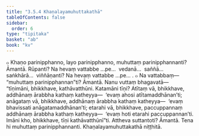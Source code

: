 ```yaml
---
title: "3.5.4 Khaṇalayamuhuttakathā"
tableOfContents: false
sidebar:
  order: 6
type: "tipitaka"
basket: "ab"
book: "kv"
---
```



<DynamicBreadcrumb />

<Division number="722" book="kv">

<Paragraph number="2305" book="kv">
๐ Khaṇo parinipphanno, layo parinipphanno, muhuttaṃ parinipphannanti? Āmantā. Rūpanti? Na hevaṃ vattabbe …pe…  vedanā…  saññā…  saṅkhārā…  viññāṇanti? Na hevaṃ vattabbe …pe… .
</Paragraph>

</Division>
<Division number="723" book="kv">

<Paragraph number="2306" book="kv">
๐ Na vattabbaṃ—  “muhuttaṃ parinipphannan”ti? Āmantā. Nanu vuttaṃ bhagavatā—  “tīṇimāni, bhikkhave, kathāvatthūni. Katamāni tīṇi? Atītaṃ vā, bhikkhave, addhānaṃ ārabbha kathaṃ katheyya—  ‘evaṃ ahosi atītamaddhānan’ti; anāgataṃ vā, bhikkhave, addhānaṃ ārabbha kathaṃ katheyya—  ‘evaṃ bhavissati anāgatamaddhānan’ti; etarahi vā, bhikkhave, paccuppannaṃ addhānaṃ ārabbha kathaṃ katheyya—  ‘evaṃ hoti etarahi paccuppannan’ti. Imāni kho, bhikkhave, tīṇi kathāvatthūnī”ti. Attheva suttantoti? Āmantā. Tena hi muhuttaṃ parinipphannanti.

</Paragraph>
</Division>

<Paragraph number="2307" type="center" book="kv">
Khaṇalayamuhuttakathā niṭṭhitā.
</Paragraph>